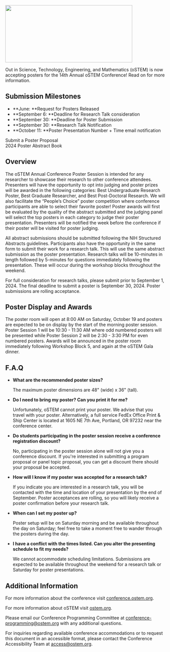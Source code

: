 
<SiteLayout title="Call for Posters" accent="nav-blue">

<Image
  src="/images/2023 cfp3.jpg"
  alt=""
  layout="responsive"
  width="400"
  height="180"
  priority="true"
/>
<br />

Out in Science, Technology, Engineering, and Mathematics (oSTEM) is now accepting posters for the 14th Annual oSTEM Conference! Read on for more information.

<div className="text-bright-peach font-bold">

## Submission Milestones

</div>

- **June: **Request for Posters Released
- **September 6: **Deadline for Research Talk consideration
- **September 30: **Deadline for Poster Submission
- **September 30: **Research Talk Notification
- **October 11: **Poster Presentation Number + Time email notification

<div className="my-2 flex flex-col items-center sm:flex-row justify-center">
  <div className="my-1 sm:mx-2">
    <CTAButton onClick="https://www.jotform.com/form/241195822875162">
      Submit a Poster Proposal
    </CTAButton>
  </div>
</div>

<div className="my-2 flex flex-col items-center sm:flex-row justify-center">
  <div className="my-1 sm:mx-2">
    <CTAButton onClick="https://cdn.ostem.org/publicfiles/2024_Abstracts.pdf">
      2024 Poster Abstract Book
    </CTAButton>
  </div>
</div>

<div className="text-bright-peach font-bold">

## Overview

</div>

The oSTEM Annual Conference Poster Session is intended for any researcher to showcase their research to other conference attendees. Presenters will have the opportunity to opt into judging and poster prizes will be awarded in the following categories: Best Undergraduate Research Poster, Best Graduate Researcher, and Best Post-Doctoral Research. We will also facilitate the “People’s Choice” poster competition where conference participants are able to select their favorite poster! Poster awards will first be evaluated by the quality of the abstract submitted and the judging panel will select the top posters in each category to judge their poster presentation. Presenters will be notified the week before the conference if their poster will be visited for poster judging.  

All abstract submissions should be submitted following the NIH Structured Abstracts guidelines. 
Participants also have the opportunity in the same form to submit their work for a research talk. This will use the same abstract submission as the poster presentation. Research talks will be 10-minutes in length followed by 5-minutes for questions immediately following the presentation. These will occur during the workshop blocks throughout the weekend.  

For full consideration for research talks, please submit prior to September 1, 2024. The final deadline to submit a poster is September 30, 2024. Poster submissions are rolling acceptance. 

<div className="text-bright-peach font-bold">

## Poster Display and Awards

</div>

The poster room will open at 8:00 AM on Saturday, October 19 and posters are expected to be on display by the start of the morning poster session. Poster Session 1 will be 10:30 - 11:30 AM where odd numbered posters will be presented while Poster Session 2 will be 2:30 - 3:30 PM for even numbered posters. 
Awards will be announced in the poster room immediately following Workshop Block 5, and again at the oSTEM Gala dinner.


<div className="text-bright-peach font-bold">

## F.A.Q

</div>

- **What are the recommended poster sizes?**

  The maximum poster dimensions are 48" (wide) x 36" (tall).

- **Do I need to bring my poster? Can you print it for me?**

  Unfortunately, oSTEM cannot print your poster. We advise that you travel with
  your poster. Alternatively, a full service FedEx Office Print & Ship Center is located at 1605 NE 7th Ave, Portland, OR 97232 near the conference center.

- **Do students participating in the poster session receive a conference registration discount?**

  No, participating in the poster session alone will not give you a conference discount. If you're interested in submitting a program proposal or panel topic proposal, you can get a discount there should your proposal be accepted.

- **How will I know if my poster was accepted for a research talk?**  

  If you indicate you are interested in a research talk, you will be contacted with the time and location of your presentation by the end of September. Poster acceptances are rolling, so you will likely receive a poster confirmation before your research talk. 

- **When can I set my poster up?**
  
  Poster setup will be on Saturday morning and be available throughout the day on Saturday; feel free to take a moment free to wander through the posters during the day.

- **I have a conflict with the times listed. Can you alter the presenting schedule to fit my needs?**

  We cannot accommodate scheduling limitations. Submissions are expected to be available throughout the weekend for a research talk or Saturday for poster presentations. 


<div className="text-bright-peach font-bold">

## Additional Information

</div>

For more information about the conference visit [conference.ostem.org](https://conference.ostem.org).

For more information about oSTEM visit [ostem.org](https://ostem.org).

Please email our Conference Programming Committee at
conference-programming@ostem.org with any additional questions.

For inquiries regarding available conference accommodations or to request this
document in an accessible format, please contact the Conference Accessibility
Team at access@ostem.org.

</SiteLayout>
